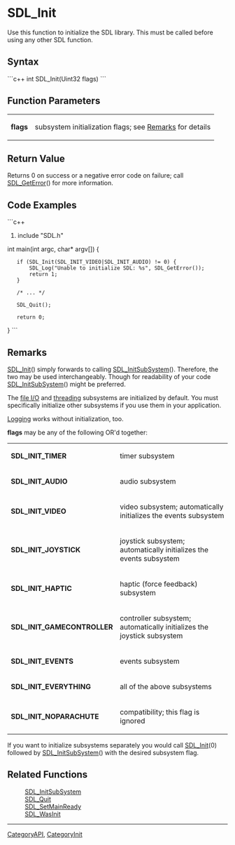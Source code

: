 <!-- pragma section-numbers off -->
<!-- pragma camelcase off -->

= SDL_Init =
Use this function to initialize the SDL library.  This must be called before using any other SDL function.


== Syntax ==
```c++
int SDL_Init(Uint32 flags)
```

== Function Parameters ==
{|
|'''flags'''
|subsystem initialization flags; see [[#Remarks|Remarks]] for details
|}

== Return Value ==
Returns 0 on success or a negative error code on failure; call [[SDL_GetError]]() for more information.

== Code Examples ==
```c++
#include "SDL.h"

int main(int argc, char* argv[])
{
    if (SDL_Init(SDL_INIT_VIDEO|SDL_INIT_AUDIO) != 0) {
        SDL_Log("Unable to initialize SDL: %s", SDL_GetError());
        return 1;
    }

    /* ... */

    SDL_Quit();

    return 0;
}
```

== Remarks ==
[[SDL_Init]]() simply forwards to calling [[SDL_InitSubSystem]]().  Therefore, the two may be used interchangeably. Though for readability of your code [[SDL_InitSubSystem]]() might be preferred.

The [[CategoryIO|file I/O]] and [[CategoryThread|threading]] subsystems are initialized by default.  You must specifically initialize other subsystems if you use them in your application.

[[CategoryLog|Logging]] works without initialization, too.

'''flags''' may be any of the following OR'd together:

<!-- #The following content is included on <code>SDL_InitSubSystem</code>.  Any changes between these comments will be reflected there as well.  Please use caution when editing.  Start Include here. -->

{|
|'''SDL_INIT_TIMER'''
|timer subsystem
|-
|'''SDL_INIT_AUDIO'''
|audio subsystem
|-
|'''SDL_INIT_VIDEO'''
|video subsystem; automatically initializes the events subsystem
|-
|'''SDL_INIT_JOYSTICK'''
|joystick subsystem; automatically initializes the events subsystem
|-
|'''SDL_INIT_HAPTIC'''
|haptic (force feedback) subsystem
|-
|'''SDL_INIT_GAMECONTROLLER'''
|controller subsystem; automatically initializes the joystick subsystem
|-
|'''SDL_INIT_EVENTS'''
|events subsystem
|-
|'''SDL_INIT_EVERYTHING'''
|all of the above subsystems
|-
|'''SDL_INIT_NOPARACHUTE'''
|compatibility; this flag is ignored
|}

<!-- #End Include here. -->

If you want to initialize subsystems separately you would call [[SDL_Init]](0) followed by [[SDL_InitSubSystem]]() with the desired subsystem flag.

== Related Functions ==
:[[SDL_InitSubSystem]]
:[[SDL_Quit]]
:[[SDL_SetMainReady]]
:[[SDL_WasInit]]

----
[[CategoryAPI]], [[CategoryInit]]
